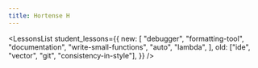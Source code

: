 ---
title: Hortense H
---

<LessonsList
  student_lessons={{
    new: [
      "debugger",
      "formatting-tool",
      "documentation",
      "write-small-functions",
      "auto",
      "lambda",
    ],
    old: ["ide", "vector", "git", "consistency-in-style"],
  }}
/>
